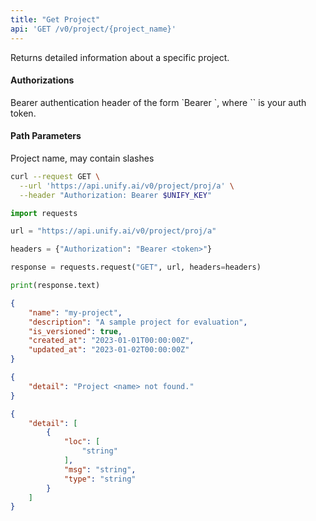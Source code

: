 ```yaml
---
title: "Get Project"
api: 'GET /v0/project/{project_name}'
---
```

Returns detailed information about a specific project.

#### Authorizations

<ParamField header="Authorization" type="string" required="true">
  Bearer authentication header of the form `Bearer <token>`, where `<token>` is your auth token.
</ParamField>

#### Path Parameters

<ParamField query="project_name" type="string" required="true">
Project name, may contain slashes
</ParamField>

<RequestExample>

```bash cURL
curl --request GET \
  --url 'https://api.unify.ai/v0/project/proj/a' \
  --header "Authorization: Bearer $UNIFY_KEY"
```

```python Python
import requests

url = "https://api.unify.ai/v0/project/proj/a"

headers = {"Authorization": "Bearer <token>"}

response = requests.request("GET", url, headers=headers)

print(response.text)
```

</RequestExample>
<ResponseExample>

```json 200
{
    "name": "my-project",
    "description": "A sample project for evaluation",
    "is_versioned": true,
    "created_at": "2023-01-01T00:00:00Z",
    "updated_at": "2023-01-02T00:00:00Z"
}
```

```json 404
{
    "detail": "Project <name> not found."
}
```

```json 422
{
    "detail": [
        {
            "loc": [
                "string"
            ],
            "msg": "string",
            "type": "string"
        }
    ]
}
```

</ResponseExample>
